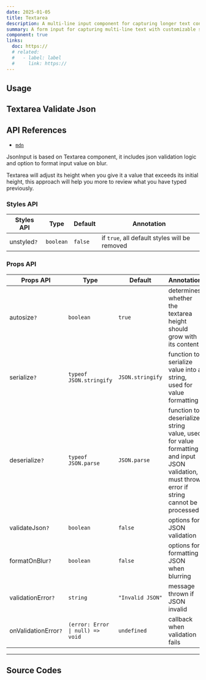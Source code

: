 ```yaml
---
date: 2025-01-05
title: Textarea
description: A multi-line input component for capturing longer text content from users, such as comments or messages.
summary: A form input for capturing multi-line text with customizable styling and behavior (support JsonInput).
component: true
links:
  doc: https://
  # related:
  #   - label: label
  #     link: https://
---
```


## Usage

<TextareaDemosUsage />

## Textarea Validate Json

<TextareaDemosValidateJson />

## API References

- [`mdn`](https://developer.mozilla.org/en-US/docs/Web/HTML/Element/textarea)

JsonInput is based on Textarea component, it includes json validation logic and option to format input value on blur.

Textarea will adjust its height when you give it a value that exceeds its initial height, this approach will help you more to review what you have typed previously.

### Styles API

| Styles API  | Type      | Default | Annotation                                    |
| ----------- | --------- | ------- | --------------------------------------------- |
| unstyled`?` | `boolean` | `false` | if `true`, all default styles will be removed |

### Props API

| Props API            | Type                             | Default          | Annotation                                                                                                                                |
| -------------------- | -------------------------------- | ---------------- | ----------------------------------------------------------------------------------------------------------------------------------------- |
| autosize`?`          | `boolean`                        | `true`           | determines whether the textarea height should grow with its content                                                                       |
| serialize`?`         | `typeof JSON.stringify`          | `JSON.stringify` | function to serialize value into a string, used for value formatting                                                                      |
| deserialize`?`       | `typeof JSON.parse`              | `JSON.parse`     | function to deserialize string value, used for value formatting and input JSON validation, must throw error if string cannot be processed |
| validateJson`?`      | `boolean`                        | `false`          | options for JSON validation                                                                                                               |
| formatOnBlur`?`      | `boolean`                        | `false`          | options for formatting JSON when blurring                                                                                                 |
| validationError`?`   | `string`                         | `"Invalid JSON"` | message thrown if JSON invalid                                                                                                            |
| onValidationError`?` | `(error: Error \| null) => void` | `undefined`      | callback when validation fails                                                                                                            |

---

## Source Codes

<SourceCodes name="textarea" />
